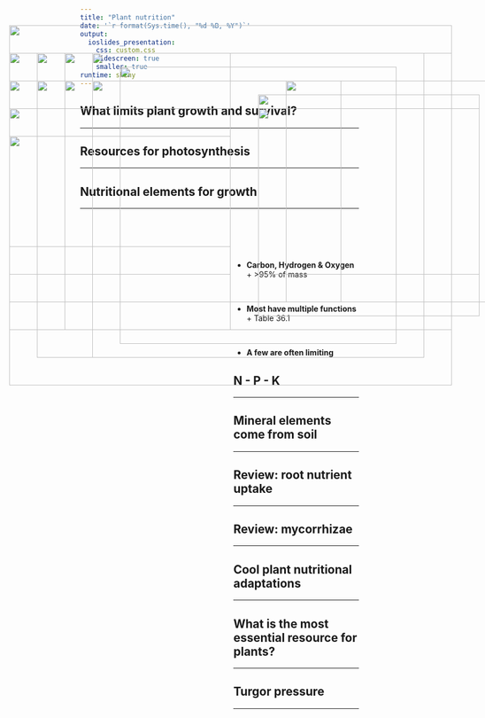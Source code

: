 ```yaml
---
title: "Plant nutrition"
date: '`r format(Sys.time(), "%d %B, %Y")`'
output: 
  ioslides_presentation:
    css: custom.css
    widescreen: true
    smaller: true
runtime: shiny
---
```


## What limits plant growth and survival?
<hr>

<IMG STYLE="position:absolute; TOP:150px; LEFT:150px; WIDTH:700px; HEIGHT:500px" SRC="images/plant_growth.jpeg">

## Resources for photosynthesis
<hr>

<IMG STYLE="position:absolute; TOP:225px; LEFT:550px; WIDTH:400px; HEIGHT:400px" SRC="images/rubisco.jpg">

<IMG STYLE="position:absolute; TOP:300px; LEFT:100px; WIDTH:400px; HEIGHT:200px" SRC="images/equation.png">

## Nutritional elements for growth
<hr>
<br/>
<br/>
<br/>

<IMG STYLE="position:absolute; TOP:150px; LEFT:100px; WIDTH:400px; HEIGHT:500px" SRC="images/nutrients.jpg">

<div style="float: right; width: 45%;">

* **Carbon, Hydrogen & Oxygen**
        + >95% of mass

<br/>

* **Most have multiple functions**
      + Table 36.1
      
<br/>

* **A few are often limiting**

## N - P - K
<hr>

<IMG STYLE="position:absolute; TOP:200px; LEFT:100px; WIDTH:600px; HEIGHT:400px" SRC="images/npk.jpg">

<IMG STYLE="position:absolute; TOP:200px; LEFT:600px; WIDTH:400px; HEIGHT:400px" SRC="images/npk2.jpeg">

## 

<IMG STYLE="position:absolute; TOP:100px; LEFT:100px; WIDTH:800px; HEIGHT:650px" SRC="images/nutrients2.png">

## Mineral elements come from soil
<hr>

<IMG STYLE="position:absolute; TOP:200px; LEFT:150px; WIDTH:700px; HEIGHT:500px" SRC="images/soil.jpg">

## Review: root nutrient uptake
<hr>

<IMG STYLE="position:absolute; TOP:150px; LEFT:200px; WIDTH:700px; HEIGHT:500px" SRC="images/uptake.png">

## Review: mycorrhizae
<hr>

<IMG STYLE="position:absolute; TOP:175px; LEFT:300px; WIDTH:500px; HEIGHT:500px" SRC="images/mycorr.jpg">

## Cool plant nutritional adaptations
<hr>

<IMG STYLE="position:absolute; TOP:200px; LEFT:250px; WIDTH:600px; HEIGHT:500px" SRC="images/otherplants.png">

## What is the most essential resource for plants?
<hr>

<IMG STYLE="position:absolute; TOP:200px; LEFT:200px; WIDTH:700px; HEIGHT:450px" SRC="images/drought.jpg">

##

<IMG STYLE="position:absolute; TOP:150px; LEFT:250px; WIDTH:600px; HEIGHT:500px" SRC="images/water_physiology.jpg">

## Turgor pressure
<hr>

<IMG STYLE="position:absolute; TOP:250px; LEFT:550px; WIDTH:400px; HEIGHT:300px" SRC="images/wilt.jpg">

<IMG STYLE="position:absolute; TOP:250px; LEFT:100px; WIDTH:400px; HEIGHT:300px" SRC="images/turgor.png">


